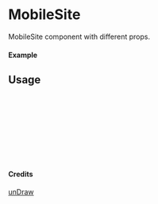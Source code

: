 
<Meta of={MobileSite} title="unDraw/MobileSite" />

# MobileSite

MobileSite component with different props.

#### Example

<Canvas of={MobileSite.Primary} />

## Usage

```ts
import { MobileSite } from "yadl-ui";

const Example = () => {
  return (
      <MobileSite />
  );
};

export default Example;
```

#### Credits
[unDraw](https://undraw.co/illustrations)
